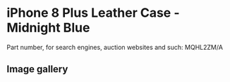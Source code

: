
# iPhone 8 Plus Leather Case - Midnight Blue

Part number, for search engines, auction websites and such: MQHL2ZM/A

## Image gallery

<div style={{ width: '100%', maxWidth: '768px' }}>
<GalleryComponent
    images={[
      {
        original: "/everysource/MQHL2.webp",
        thumbnail: "/everypreview/MQHL2.webp",
      },
      {
        original: "/everysource/MQHL2_AV1_GOLD.webp",
        thumbnail: "/everypreview/MQHL2_AV1_GOLD.webp",
      },
      {
        original: "/everysource/MQHL2_AV1_SILVER.webp",
        thumbnail: "/everypreview/MQHL2_AV1_SILVER.webp",
      },
      {
        original: "/everysource/MQHL2_AV1_SPACE_GRAY.webp",
        thumbnail: "/everypreview/MQHL2_AV1_SPACE_GRAY.webp",
      },
      {
        original: "/everysource/MQHL2_AV2.webp",
        thumbnail: "/everypreview/MQHL2_AV2.webp",
      }
    ]}
  />
</div>